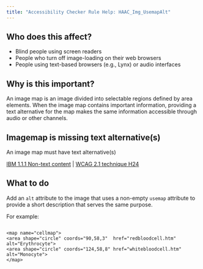```yaml
---
title: "Accessibility Checker Rule Help: HAAC_Img_UsemapAlt"
---
```


<div className="toolHelp">
<Row>
<Column colLg={5} colMd={3} colSm={4} className="toolLeft">

## Who does this affect?

* Blind people using screen readers
* People who turn off image-loading on their web browsers
* People using text-based browsers (e.g., Lynx) or audio interfaces

## Why is this important?

An image map is an image divided into selectable regions defined by area elements. When the image map contains important information, providing a text alternative for the map makes the same information accessible through audio or other channels.

</Column>
<Column colLg={11} colMd={5} colSm={4} className="toolMain">

<div id="locLevel"></div>

## Imagemap is missing text alternative(s)
An image map must have text alternative(s)

[IBM 1.1.1 Non-text content](http://www.ibm.com/able/guidelines/ci162/non_text_content.html) | [WCAG  2.1 technique H24](https://www.w3.org/TR/WCAG20-TECHS/H24)

<div id="locSnippet"></div>

## What to do

Add an `alt` attribute to the image that uses a non-empty `usemap` attribute to provide a short description that serves the same purpose.

For example:

```<img src="blood.gif" width="145" height="126" alt="Blood Cells" usemap="#cellmap">

<map name="cellmap">
<area shape="circle" coords="90,58,3"  href="redbloodcell.htm" alt="Erythrocyte">
<area shape="circle" coords="124,58,8" href="whitebloodcell.htm" alt="Monocyte">
</map>
```

</Column>
</Row>
</div>

